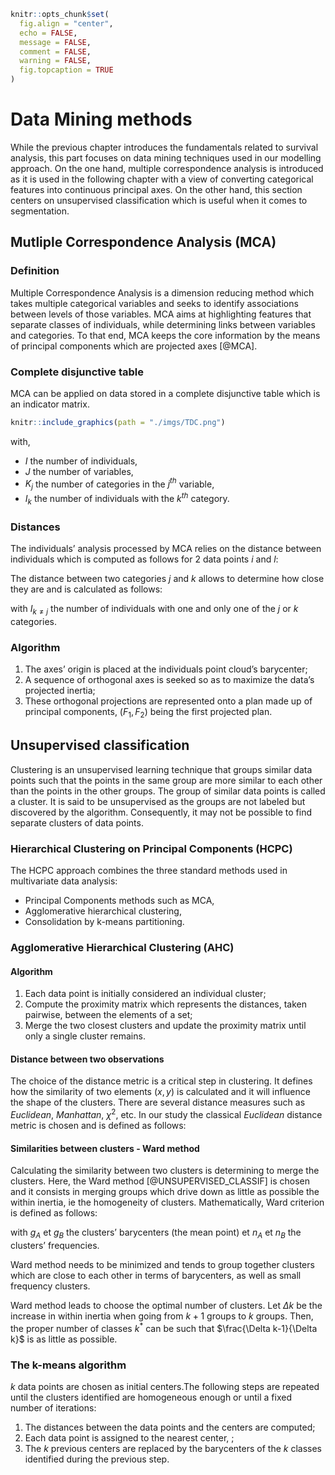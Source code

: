 ```r
knitr::opts_chunk$set(
  fig.align = "center", 
  echo = FALSE, 
  message = FALSE, 
  comment = FALSE, 
  warning = FALSE, 
  fig.topcaption = TRUE
)
```

# Data Mining methods {#dataMining}

While the previous chapter introduces the fundamentals related to survival analysis, this part focuses on data mining techniques used in our modelling approach. On the one hand, multiple correspondence analysis is introduced as it is used in the following chapter with a view of converting categorical features into continuous principal axes. On the other hand, this section centers on unsupervised classification which is useful when it comes to segmentation. 

## Mutliple Correspondence Analysis (MCA) {#mca}

### Definition 

Multiple Correspondence Analysis is a dimension reducing method which takes multiple categorical variables and seeks to identify associations between levels of those variables. MCA aims at highlighting features that separate classes of individuals, while determining links between variables and categories. To that end, MCA keeps the core information by the means of principal components which are projected axes [@MCA]. 

### Complete disjunctive table 

MCA can be applied on data stored in a complete disjunctive table which is an indicator matrix. 

```r
knitr::include_graphics(path = "./imgs/TDC.png")
```

with, 

- $I$ the number of individuals,
- $J$ the number of variables,
- $K_j$ the number of categories in the $j^{th}$ variable,
- $I_k$ the number of individuals with the $k^{th}$ category. 

### Distances 

The individuals' analysis processed by MCA relies on the distance between individuals which is computed as follows for 2 data points $i$ and $l$: 

\begin{equation}
  d^2(i;l) = \frac{1}{J}\sum_{k=1}^K \frac{I}{I_k}(x_{ik} - x_{lk})^2
  (\#eq:mcaDist1)
\end{equation}

The distance between two categories $j$ and $k$ allows to determine how close they are and is calculated as follows: 

\begin{equation}
  d^2(j;k) = \frac{I}{I_k I_j}\times I_{k\neq j}
  (\#eq:mcaDist2)
\end{equation}

with $I_{k\neq j}$ the number of individuals with one and only one of the $j$ or $k$ categories.

### Algorithm

1. The axes' origin is placed at the individuals point cloud's barycenter; 
2. A sequence of orthogonal axes is seeked so as to maximize the data's projected inertia; 
3. These orthogonal projections are represented onto a plan made up of principal components, $(F_1, F_2)$ being the first projected plan.

## Unsupervised classification

Clustering is an unsupervised learning technique that groups similar data points such that the points in the same group are more similar to each other than the points in the other groups. The group of similar data points is called a cluster. It is said to be unsupervised as the groups are not labeled but discovered by the algorithm. Consequently, it may not be possible to find separate clusters of data points.

### Hierarchical Clustering on Principal Components (HCPC) {#hcpc}

The HCPC approach combines the three standard methods used in multivariate data analysis:

- Principal Components methods such as MCA,
- Agglomerative hierarchical clustering,
- Consolidation by k-means partitioning.

### Agglomerative Hierarchical Clustering (AHC)

#### Algorithm {-}

1. Each data point  is initially considered an individual cluster;
2. Compute the proximity matrix which represents the distances, taken pairwise, between the elements of a set;
3. Merge the two closest clusters and update the proximity matrix until only a single cluster remains.

#### Distance between two observations {-}

The choice of the distance metric is a critical step in clustering. It defines how the similarity of two elements $(x, y)$ is calculated and it will influence the shape of the clusters. There are several distance measures such as *Euclidean*, *Manhattan*, $\chi^2$, etc. In our study the classical *Euclidean* distance metric is chosen and is defined as follows: 

\begin{equation}
  d_{euc}(x,y) = \sqrt{\sum_{i=1}^n(x_i - y_i)^2}
  (\#eq:euclidean)
\end{equation}

#### Similarities between clusters - Ward method {-}

Calculating the similarity between two clusters is determining to merge the clusters. Here, the Ward method [@UNSUPERVISED_CLASSIF] is chosen and it consists in merging groups which drive down as little as possible the within inertia, ie the homogeneity of clusters. Mathematically, Ward criterion is defined as follows:

\begin{equation}
  \Delta (A, B) = \frac{1}{n} \times \frac{n_A n_B}{n_A + n_B}d^2(g_A, g_B)
  (\#eq:ward)
\end{equation}

with $g_A$ et $g_B$ the clusters' barycenters (the mean point) et $n_A$ et $n_B$ the clusters' frequencies.

Ward method needs to be minimized and tends to group together clusters which are close to each other in terms of barycenters, as well as small frequency clusters. 

Ward method leads to choose the optimal number of clusters. Let $\Delta k$ be the increase in within inertia when going from $k+1$ groups to $k$ groups. Then, the proper number of classes $k^*$ can be such that $\frac{\Delta k-1}{\Delta k}$ is as little as possible. 


### The k-means algorithm

$k$ data points are chosen as initial centers.The following steps are repeated until the clusters identified are homogeneous enough or until a fixed number of iterations:

1. The distances between the data points and the centers are computed;
2. Each data point is assigned to the nearest center, ;
3. The $k$ previous centers are replaced by the barycenters of the $k$ classes identified during the previous step. 